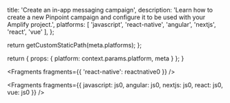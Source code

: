
  title: 'Create an in-app messaging campaign',
  description: 'Learn how to create a new Pinpoint campaign and configure it to be used with your Amplify project.',
  platforms: [
    'javascript',
    'react-native',
    'angular',
    'nextjs',
    'react',
    'vue'
  ],
};

  return getCustomStaticPath(meta.platforms);
};

  return {
    props: {
      platform: context.params.platform,
      meta
    }
  };
}


<Fragments fragments={{ 'react-native': reactnative0 }} />


<Fragments
  fragments={{
    javascript: js0,
    angular: js0,
    nextjs: js0,
    react: js0,
    vue: js0
  }}
/>
